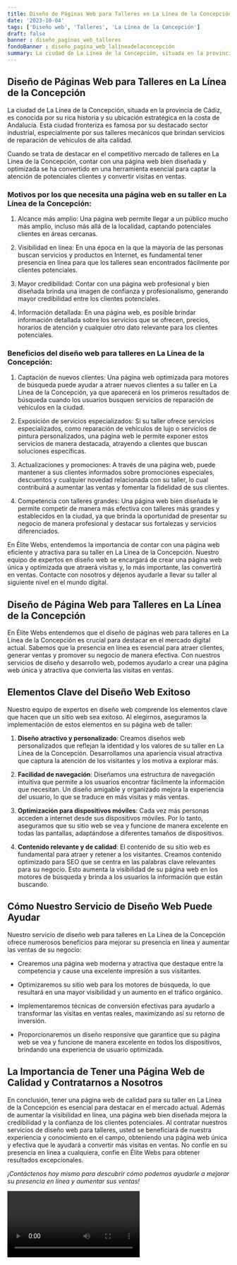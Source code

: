 ```yaml
---
title: Diseño de Páginas Web para Talleres en La Línea de la Concepción
date: '2023-10-04'
tags: ['Diseño web', 'Talleres', 'La Línea de la Concepción']
draft: false
banner : diseño_paginas_web_talleres
fondoBanner : diseño_pagina_web_lalíneadelaconcepción
summary: La ciudad de La Línea de la Concepción, situada en la provincia de Cádiz, es conocida por su rica historia y su ubicación estratégica en la costa de Andalucía. Esta ciudad fronteriza es famosa por su destacado sector industrial, especialmente por sus talleres mecánicos que brindan servicios de reparación de vehículos de alta calidad.
---
```


## Diseño de Páginas Web para Talleres en La Línea de la Concepción

La ciudad de La Línea de la Concepción, situada en la provincia de Cádiz, es conocida por su rica historia y su ubicación estratégica en la costa de Andalucía. Esta ciudad fronteriza es famosa por su destacado sector industrial, especialmente por sus talleres mecánicos que brindan servicios de reparación de vehículos de alta calidad.

Cuando se trata de destacar en el competitivo mercado de talleres en La Línea de la Concepción, contar con una página web bien diseñada y optimizada se ha convertido en una herramienta esencial para captar la atención de potenciales clientes y convertir visitas en ventas.

### Motivos por los que necesita una página web en su taller en La Línea de la Concepción:

1. Alcance más amplio: Una página web permite llegar a un público mucho más amplio, incluso más allá de la localidad, captando potenciales clientes en áreas cercanas.

2. Visibilidad en línea: En una época en la que la mayoría de las personas buscan servicios y productos en Internet, es fundamental tener presencia en línea para que los talleres sean encontrados fácilmente por clientes potenciales.

3. Mayor credibilidad: Contar con una página web profesional y bien diseñada brinda una imagen de confianza y profesionalismo, generando mayor credibilidad entre los clientes potenciales.

4. Información detallada: En una página web, es posible brindar información detallada sobre los servicios que se ofrecen, precios, horarios de atención y cualquier otro dato relevante para los clientes potenciales.

### Beneficios del diseño web para talleres en La Línea de la Concepción:

1. Captación de nuevos clientes: Una página web optimizada para motores de búsqueda puede ayudar a atraer nuevos clientes a su taller en La Línea de la Concepción, ya que aparecerá en los primeros resultados de búsqueda cuando los usuarios busquen servicios de reparación de vehículos en la ciudad.

2. Exposición de servicios especializados: Si su taller ofrece servicios especializados, como reparación de vehículos de lujo o servicios de pintura personalizados, una página web le permite exponer estos servicios de manera destacada, atrayendo a clientes que buscan soluciones específicas.

3. Actualizaciones y promociones: A través de una página web, puede mantener a sus clientes informados sobre promociones especiales, descuentos y cualquier novedad relacionada con su taller, lo cual contribuirá a aumentar las ventas y fomentar la fidelidad de sus clientes.

4. Competencia con talleres grandes: Una página web bien diseñada le permite competir de manera más efectiva con talleres más grandes y establecidos en la ciudad, ya que brinda la oportunidad de presentar su negocio de manera profesional y destacar sus fortalezas y servicios diferenciados.

En Élite Webs, entendemos la importancia de contar con una página web eficiente y atractiva para su taller en La Línea de la Concepción. Nuestro equipo de expertos en diseño web se encargará de crear una página web única y optimizada que atraerá visitas y, lo más importante, las convertirá en ventas. Contacte con nosotros y déjenos ayudarle a llevar su taller al siguiente nivel en el mundo digital.

<GifSeo />

<Cta />

## **Diseño de Página Web para Talleres en La Línea de la Concepción**

En Élite Webs entendemos que el diseño de páginas web para talleres en La Línea de la Concepción es crucial para destacar en el mercado digital actual. Sabemos que la presencia en línea es esencial para atraer clientes, generar ventas y promover su negocio de manera efectiva. Con nuestros servicios de diseño y desarrollo web, podemos ayudarlo a crear una página web única y atractiva que convierta las visitas en ventas. 

## **Elementos Clave del Diseño Web Exitoso**

Nuestro equipo de expertos en diseño web comprende los elementos clave que hacen que un sitio web sea exitoso. Al elegirnos, aseguramos la implementación de estos elementos en su página web de taller:

1. **Diseño atractivo y personalizado**: Creamos diseños web personalizados que reflejan la identidad y los valores de su taller en La Línea de la Concepción. Desarrollamos una apariencia visual atractiva que captura la atención de los visitantes y los motiva a explorar más.

2. **Facilidad de navegación**: Diseñamos una estructura de navegación intuitiva que permite a los usuarios encontrar fácilmente la información que necesitan. Un diseño amigable y organizado mejora la experiencia del usuario, lo que se traduce en más visitas y más ventas.

3. **Optimización para dispositivos móviles**: Cada vez más personas acceden a internet desde sus dispositivos móviles. Por lo tanto, aseguramos que su sitio web se vea y funcione de manera excelente en todas las pantallas, adaptándose a diferentes tamaños de dispositivos.

4. **Contenido relevante y de calidad**: El contenido de su sitio web es fundamental para atraer y retener a los visitantes. Creamos contenido optimizado para SEO que se centra en las palabras clave relevantes para su negocio. Esto aumenta la visibilidad de su página web en los motores de búsqueda y brinda a los usuarios la información que están buscando.

## **Cómo Nuestro Servicio de Diseño Web Puede Ayudar**

Nuestro servicio de diseño web para talleres en La Línea de la Concepción ofrece numerosos beneficios para mejorar su presencia en línea y aumentar las ventas de su negocio:

- Crearemos una página web moderna y atractiva que destaque entre la competencia y cause una excelente impresión a sus visitantes.

- Optimizaremos su sitio web para los motores de búsqueda, lo que resultará en una mayor visibilidad y un aumento en el tráfico orgánico.

- Implementaremos técnicas de conversión efectivas para ayudarlo a transformar las visitas en ventas reales, maximizando así su retorno de inversión.

- Proporcionaremos un diseño responsive que garantice que su página web se vea y funcione de manera excelente en todos los dispositivos, brindando una experiencia de usuario optimizada.

## **La Importancia de Tener una Página Web de Calidad y Contratarnos a Nosotros**

En conclusión, tener una página web de calidad para su taller en La Línea de la Concepción es esencial para destacar en el mercado actual. Además de aumentar la visibilidad en línea, una página web bien diseñada mejora la credibilidad y la confianza de los clientes potenciales. Al contratar nuestros servicios de diseño web para talleres, usted se beneficiará de nuestra experiencia y conocimiento en el campo, obteniendo una página web única y efectiva que le ayudará a convertir más visitas en ventas. No confíe en su presencia en línea a cualquiera, confíe en Élite Webs para obtener resultados excepcionales.

*¡Contáctenos hoy mismo para descubrir cómo podemos ayudarle a mejorar su presencia en línea y aumentar sus ventas!*

<Video />

<CtaBot job='Talleres' city='La Línea de la Concepción'/>

<Gmaps query='La Línea de la Concepción+españa+maps' />
